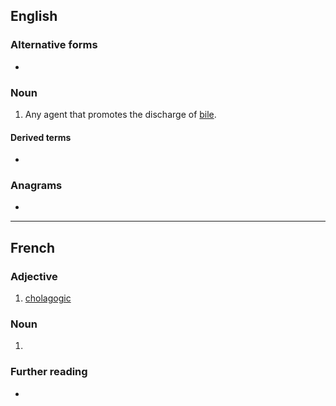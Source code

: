 ==English==

===Alternative forms===
* {{l|en|cholagog}}

===Noun===
{{en-noun}}

# {{lb|en|obsolete|medicine}} Any agent that promotes the discharge of [[bile]].

====Derived terms====
* {{l|en|cholagogic}}

===Anagrams===
* {{anagrams|en|a=acegghloou|ochlagogue}}

----

==French==

===Adjective===
{{fr-adj}}

# [[cholagogic]]

===Noun===
{{fr-noun|m}}

# {{l|en|cholagogue}}

===Further reading===
* {{R:TLFi}}